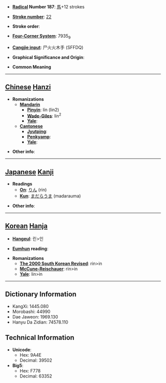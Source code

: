 * '''[[Wiktionary:Chinese radical index| Radical]] Number 187''': [[Wiktionary:Chinese radical index 馬|馬]]+12 strokes

* '''[[Wiktionary:Chinese total strokes index|Stroke number]]''': [[Wiktionary:Chinese total strokes index 22|22]]

* '''Stroke order''': 

* '''[[Wiktionary:Chinese four corner index|Four-Corner System]]''': 7935<sub>9</sub>

* '''[[Wiktionary:Chinese Cangjie index|Cangjie input]]''': 尸火火木手 (SFFDQ)

* '''Graphical Significance and Origin''': 

* '''Common Meaning'''

----

== [[Chinese]] [[Hanzi]] ==

* '''Romanizations'''
** '''[[Mandarin]]'''
*** '''[[Pinyin]]''': lín (lin2)
*** '''[[Wade-Giles]]''': lin<sup>2</sup>
*** '''[[Yale]]''': 
** '''[[Cantonese]]'''
*** '''[[Jyutping]]''':
*** '''[[Penkyamp]]''': 
*** '''[[Yale]]''': 

* '''Other info''': 

----

== [[Japanese]] [[Kanji]] ==

* '''Readings'''
** '''[[On]]''': [[りん]] (rin)
** '''[[Kun]]''': [[まだらうま]] (madarauma)

* '''Other info''':  

----

== [[Korean]] [[Hanja]] ==

* '''[[Hangeul]]''': 린>인

* '''[[Eumhun]] reading''': 

* '''Romanizations'''
** '''[[The 2000 South Korean Revised Romanization|The 2000 South Korean Revised]]''': rin>in
** '''[[McCune-Reischauer]]''': rin>in
** '''[[Yale]]''': lin>in

----

== Dictionary Information ==

* KangXi: 1445.080
* Morobashi: 44990
* Dae Jaweon: 1969.130
* Hanyu Da Zidian: 74578.110

== Technical Information ==

* '''Unicode''':
** Hex: 9A4E
** Decimal: 39502
* '''Big5''':
** Hex: F778
** Decimal: 63352